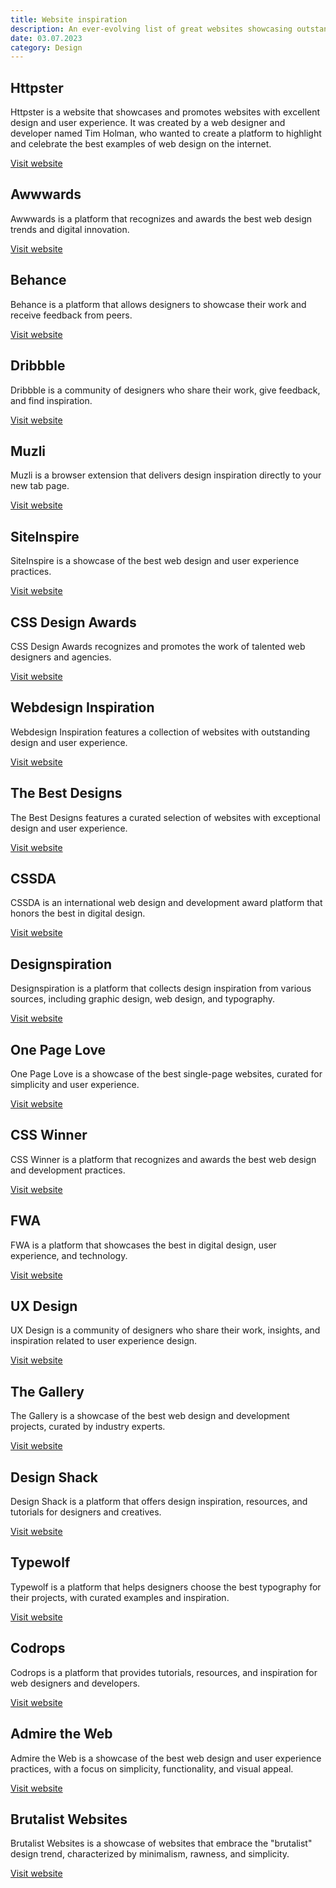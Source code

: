 ```yaml
---
title: Website inspiration
description: An ever-evolving list of great websites showcasing outstanding web design and user experience practices, and provide inspiration and resources for designers, developers, and creatives.
date: 03.07.2023
category: Design
---
```


## Httpster

Httpster is a website that showcases and promotes websites with excellent design and user experience. It was created by a web designer and developer named Tim Holman, who wanted to create a platform to highlight and celebrate the best examples of web design on the internet.

[Visit website](https://www.httpster.net/)

## Awwwards

Awwwards is a platform that recognizes and awards the best web design trends and digital innovation.

[Visit website](https://www.awwwards.com)

## Behance

Behance is a platform that allows designers to showcase their work and receive feedback from peers.

[Visit website](https://www.behance.net)

## Dribbble

Dribbble is a community of designers who share their work, give feedback, and find inspiration.

[Visit website](https://www.dribbble.com)

## Muzli

Muzli is a browser extension that delivers design inspiration directly to your new tab page.

[Visit website](https://muz.li)

## SiteInspire

SiteInspire is a showcase of the best web design and user experience practices.

[Visit website](https://www.siteinspire.com/)

## CSS Design Awards

CSS Design Awards recognizes and promotes the work of talented web designers and agencies.

[Visit website](https://www.cssdesignawards.com/)

## Webdesign Inspiration

Webdesign Inspiration features a collection of websites with outstanding design and user experience.

[Visit website](https://www.webdesign-inspiration.com/)

## The Best Designs

The Best Designs features a curated selection of websites with exceptional design and user experience.

[Visit website](https://www.thebestdesigns.com/)

## CSSDA

CSSDA is an international web design and development award platform that honors the best in digital design.

[Visit website](https://www.cssda.com/)

## Designspiration

Designspiration is a platform that collects design inspiration from various sources, including graphic design, web design, and typography.

[Visit website](https://www.designspiration.com/)

## One Page Love

One Page Love is a showcase of the best single-page websites, curated for simplicity and user experience.

[Visit website](https://onepagelove.com/)

## CSS Winner

CSS Winner is a platform that recognizes and awards the best web design and development practices.

[Visit website](https://csswinner.com/)

## FWA

FWA is a platform that showcases the best in digital design, user experience, and technology.

[Visit website](https://thefwa.com/)

## UX Design

UX Design is a community of designers who share their work, insights, and inspiration related to user experience design.

[Visit website](https://uxdesign.cc/)

## The Gallery

The Gallery is a showcase of the best web design and development projects, curated by industry experts.

[Visit website](https://www.thegallery.io/)


## Design Shack

 Design Shack is a platform that offers design inspiration, resources, and tutorials for designers and creatives.

[Visit website](https://designshack.net/)

## Typewolf

Typewolf is a platform that helps designers choose the best typography for their projects, with curated examples and inspiration.

[Visit website](https://www.typewolf.com/)

## Codrops

Codrops is a platform that provides tutorials, resources, and inspiration for web designers and developers.

[Visit website](https://tympanus.net/codrops/)

## Admire the Web

Admire the Web is a showcase of the best web design and user experience practices, with a focus on simplicity, functionality, and visual appeal.

[Visit website](https://www.admiretheweb.com/)

## Brutalist Websites

Brutalist Websites is a showcase of websites that embrace the "brutalist" design trend, characterized by minimalism, rawness, and simplicity.

[Visit website](https://brutalistwebsites.com/)
